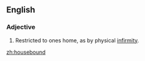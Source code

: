 ==English==
===Adjective===
{{en-adj|-}}

#Restricted to ones home, as by physical [[infirmity]].

[[zh:housebound]]
